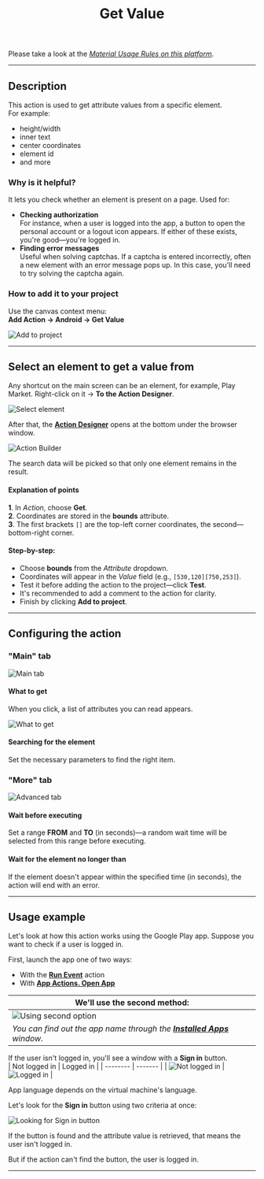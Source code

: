 ﻿---
sidebar_position: 6
title: Get Value
description: Retrieve attribute values.
---
Please take a look at the [*Material Usage Rules on this platform*](../../Disclaimer).

_______________________________________________  
## Description  
This action is used to get attribute values from a specific element.  
For example:  
- height/width  
- inner text  
- center coordinates  
- element id  
- and more  

### Why is it helpful?  
It lets you check whether an element is present on a page. Used for:  
- **Checking authorization**  
For instance, when a user is logged into the app, a button to open the personal account or a logout icon appears. If either of these exists, you're good—you're logged in.  
- **Finding error messages**  
Useful when solving captchas. If a captcha is entered incorrectly, often a new element with an error message pops up. In this case, you'll need to try solving the captcha again.  

### How to add it to your project  
Use the canvas context menu:  
**Add Action → Android → Get Value**

![Add to project](../assets/GetValue/GetValue_pic1.png)  
_______________________________________________ 
## Select an element to get a value from  
Any shortcut on the main screen can be an element, for example, Play Market. Right-click on it → **To the Action Designer**.

![Select element](../assets/GetValue/GetValue_pic2.png) 

After that, the [**Action Designer**](../../pm/Interface/ActionBuilder) opens at the bottom under the browser window.

![Action Builder](../assets/GetValue/GetValue_pic3.png)  

The search data will be picked so that only one element remains in the result.

#### Explanation of points  
**1**. In *Action*, choose **Get**.  
**2**. Coordinates are stored in the **bounds** attribute.  
**3**. The first brackets `[]` are the top-left corner coordinates, the second—bottom-right corner.  

#### Step-by-step:  
- Choose **bounds** from the *Attribute* dropdown.  
- Coordinates will appear in the *Value* field (e.g., `[530,120][750,253]`).  
- Test it before adding the action to the project—click **Test**.  
- It's recommended to add a comment to the action for clarity.  
- Finish by clicking **Add to project**.  
_______________________________________________ 
## Configuring the action  
### "Main" tab
![Main tab](../assets/GetValue/GetValue_pic4.png)  

#### What to get  
When you click, a list of attributes you can read appears.

![What to get](../assets/GetValue/GetValue_pic5.png)

#### Searching for the element  
Set the necessary parameters to find the right item.

### "More" tab  
![Advanced tab](../assets/GetValue/GetValue_pic6.png)  

#### Wait before executing  
Set a range **FROM** and **TO** (in seconds)—a random wait time will be selected from this range before executing.

#### Wait for the element no longer than  
If the element doesn't appear within the specified time (in seconds), the action will end with an error.
_______________________________________________ 
## Usage example  
Let's look at how this action works using the Google Play app. Suppose you want to check if a user is logged in.

First, launch the app one of two ways:  
- With the [**Run Event**](./RunEvent) action  
- With [**App Actions. Open App**](./App#open-an-app)  

| We'll use the second method:   | 
| -------- | 
| ![Using second option](../assets/GetValue/GetValue_pic7.png)  | 
| *You can find out the app name through the [**Installed Apps**](../../Tools/Installed_App) window.* |  

If the user isn't logged in, you'll see a window with a **Sign in** button.   
| Not logged in    | Logged in |
| -------- | ------- |
| ![Not logged in](../assets/GetValue/GetValue_pic8.png)  | ![Logged in](../assets/GetValue/GetValue_pic9.png)    |

App language depends on the virtual machine's language.

Let's look for the **Sign in** button using two criteria at once:  

![Looking for Sign in button](../assets/GetValue/GetValue_pic10.png)  

If the button is found and the attribute value is retrieved, that means the user isn't logged in.

But if the action can't find the button, the user is logged in.
_______________________________________________